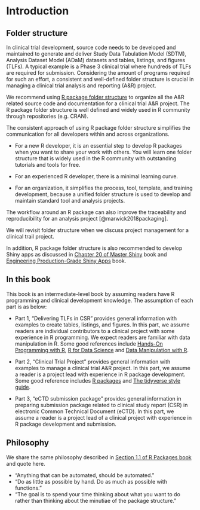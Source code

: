 # Introduction {#intro}

## Folder structure

In clinical trial development, source code needs to be developed and maintained to generate and deliver 
Study Data Tabulation Model (SDTM), Analysis Dataset Model (ADaM) datasets and tables, listings, and figures (TLFs).
A typical example is a Phase 3 clinical trial where hundreds of TLFs are required for submission. 
Considering the amount of programs required for such an effort, 
a consistent and well-defined folder structure is crucial in 
managing a clinical trial analysis and reporting (A&R) project. 

We recommend using 
[R package folder structure](https://github.com/rstudio/cheatsheets/raw/master/package-development.pdf) 
to organize all the A&R related source code and documentation for a clinical trial A&R project. 
The R package folder structure is well defined and widely used in R community through repositories (e.g. CRAN).

The consistent approach of using R package folder structure 
simplifies the communication for all developers within and across organizations.

- For a new R developer, 
it is an essential step to develop R packages 
when you want to share your work with others. 
You will learn one folder structure that is widely used 
in the R community with outstanding tutorials and tools for free. 

- For an experienced R developer, there is a minimal learning curve.

- For an organization, it simplifies the process, tool, template, 
and training development, because a unified folder structure is used 
to develop and maintain standard tool and analysis projects.  

The workflow around an R package can also improve 
the traceability and reproducibility for an analysis project [@marwick2018packaging].

We will revisit folder structure when we discuss project management for a clinical trail project.  

In addition, R package folder structure is also recommended 
to develop Shiny apps as discussed 
in [Chapter 20 of Master Shiny](https://mastering-shiny.org/scaling-packaging.html) book 
and [Engineering Production-Grade Shiny Apps](https://engineering-shiny.org/golem.html) book.   

## In this book

This book is an intermediate-level book by 
assuming readers have R programming and clinical development knowledge.
The assumption of each part is as below:

- Part 1, "Delivering TLFs in CSR" provides general information with examples 
to create tables, listings, and figures. 
In this part, we assume readers are individual contributors to a clinical project
with some experience in R programming. 
We expect readers are familiar with data manipulation in R. 
Some good references include [Hands-On Programming with R](https://rstudio-education.github.io/hopr/),
[R for Data Science](https://r4ds.had.co.nz/) and 
[Data Manipulation with R](https://www.amazon.com/Data-Manipulation-R-Use/dp/0387747303).

- Part 2, "Clinical Trial Project" provides general information 
with examples to manage a clinical trial A&R project. 
In this part, we assume a reader is a project lead with experience in R package development. 
Some good reference includes [R packages](https://r-pkgs.org/) and 
[The tidyverse style guide](https://style.tidyverse.org/). 

- Part 3, "eCTD submission package"
provides general information in preparing 
submission package related to clinical study report (CSR) in 
electronic Common Technical Document (eCTD). 
In this part, we assume a reader is a project lead of a clinical project 
with experience in R package development and submission.     

## Philosophy 

We share the same philosophy described in 
[Section 1.1 of R Packages book](https://r-pkgs.org/intro.html#intro-phil) 
and quote here.

- "Anything that can be automated, should be automated." 
- "Do as little as possible by hand. Do as much as possible with functions." 
- "The goal is to spend your time thinking about what you want to do 
rather than thinking about the minutiae of the package structure."
